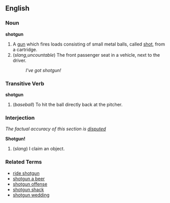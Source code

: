 ==English==

===Noun===
'''shotgun'''

# A [[gun]] which fires loads consisting of small metal balls, called [[shot]], from a cartridge.
# (''slang'',''uncountable'') The front passenger seat in a vehicle, next to the driver.
#: ''I've got shotgun!''

===Transitive Verb===
'''shotgun'''

# (''baseball'') To hit the ball directly back at the pitcher.

===Interjection===

''The factual accuracy of this section is [[Wiktionary:accuracy dispute|disputed]]''

'''Shotgun!'''

# (''slang'') I claim an object.

===Related Terms===
*[[ride shotgun]]
*[[shotgun a beer]]
*[[shotgun offense]]
*[[shotgun shack]]
*[[shotgun wedding]]